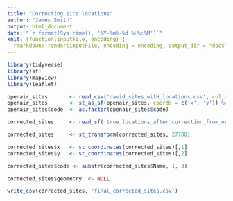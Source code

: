 ```yaml
---
title: "Correcting site locations"
author: "James Smith"
output: html_document
date: "`r format(Sys.time(), '%Y-%m%-%d %H%:%M')`"
knit: (function(inputFile, encoding) {
  rmarkdown::render(inputFile, encoding = encoding, output_dir = "docs") }) 
---
```



```r
library(tidyverse)
library(sf)
library(mapview)
library(leaflet)
```

```r
openair_sites       <- read_csv('david_sites_witH_locations.csv', col_names = T, col_types = cols())
openair_sites       <- st_as_sf(openair_sites, coords = c('x', 'y')) %>% st_set_crs(4326)
openair_sites$code  <- as.factor(openair_sites$code)

corrected_sites     <- read_sf('true_locations_after_correction_from_openair_then_added_proxy.kml', quiet=T)

corrected_sites     <- st_transform(corrected_sites, 27700)

corrected_sites$x   <- st_coordinates(corrected_sites)[,1]
corrected_sites$y   <- st_coordinates(corrected_sites)[,2]

corrected_sites$code <- substr(corrected_sites$Name, 1, 3)

corrected_sites$geometry  <- NULL

write_csv(corrected_sites, 'final_corrected_sites.csv')

```


